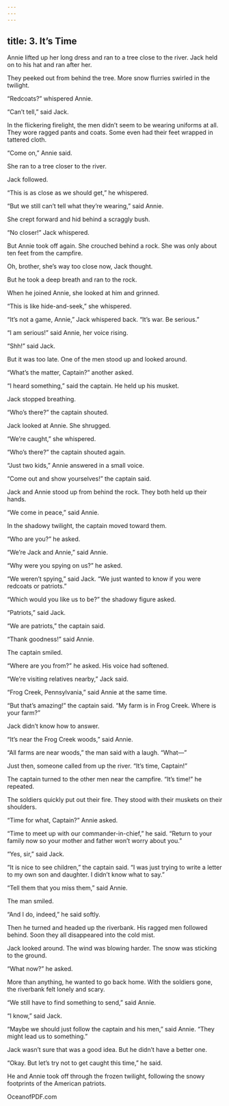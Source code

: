 ```yaml
---
---
---
```

title: 3. It’s Time
---




Annie lifted up her long dress and ran to a tree close to the river. Jack held on to his hat and ran after her.

They peeked out from behind the tree. More snow flurries swirled in the twilight.

“Redcoats?” whispered Annie.

“Can’t tell,” said Jack.

In the flickering firelight, the men didn’t seem to be wearing uniforms at all. They wore ragged pants and coats. Some even had their feet wrapped in tattered cloth.

“Come on,” Annie said.

She ran to a tree closer to the river.

Jack followed.

“This is as close as we should get,” he whispered.

“But we still can’t tell what they’re wearing,” said Annie.

She crept forward and hid behind a scraggly bush.

“No closer!” Jack whispered.

But Annie took off again. She crouched behind a rock. She was only about ten feet from the campfire.

Oh, brother, she’s way too close now, Jack thought.

But he took a deep breath and ran to the rock.

When he joined Annie, she looked at him and grinned.

“This is like hide-and-seek,” she whispered.

“It’s not a game, Annie,” Jack whispered back. “It’s war. Be serious.”

“I am serious!” said Annie, her voice rising.

“Shh!” said Jack.

But it was too late. One of the men stood up and looked around.



“What’s the matter, Captain?” another asked.

“I heard something,” said the captain. He held up his musket.

Jack stopped breathing.

“Who’s there?” the captain shouted.

Jack looked at Annie. She shrugged.

“We’re caught,” she whispered.

“Who’s there?” the captain shouted again.

“Just two kids,” Annie answered in a small voice.

“Come out and show yourselves!” the captain said.

Jack and Annie stood up from behind the rock. They both held up their hands.

“We come in peace,” said Annie.

In the shadowy twilight, the captain moved toward them.

“Who are you?” he asked.

“We’re Jack and Annie,” said Annie.

“Why were you spying on us?” he asked.

“We weren’t spying,” said Jack. “We just wanted to know if you were redcoats or patriots.”

“Which would you like us to be?” the shadowy figure asked.

“Patriots,” said Jack.

“We are patriots,” the captain said.

“Thank goodness!” said Annie.

The captain smiled.

“Where are you from?” he asked. His voice had softened.

“We’re visiting relatives nearby,” Jack said.

“Frog Creek, Pennsylvania,” said Annie at the same time.

“But that’s amazing!” the captain said. “My farm is in Frog Creek. Where is your farm?”

Jack didn’t know how to answer.

“It’s near the Frog Creek woods,” said Annie.

“All farms are near woods,” the man said with a laugh. “What—”

Just then, someone called from up the river. “It’s time, Captain!”

The captain turned to the other men near the campfire. “It’s time!” he repeated.

The soldiers quickly put out their fire. They stood with their muskets on their shoulders.

“Time for what, Captain?” Annie asked.

“Time to meet up with our commander-in-chief,” he said. “Return to your family now so your mother and father won’t worry about you.”

“Yes, sir,” said Jack.

“It is nice to see children,” the captain said. “I was just trying to write a letter to my own son and daughter. I didn’t know what to say.”

“Tell them that you miss them,” said Annie.

The man smiled.

“And I do, indeed,” he said softly.

Then he turned and headed up the riverbank. His ragged men followed behind. Soon they all disappeared into the cold mist.

Jack looked around. The wind was blowing harder. The snow was sticking to the ground.

“What now?” he asked.

More than anything, he wanted to go back home. With the soldiers gone, the riverbank felt lonely and scary.

“We still have to find something to send,” said Annie.

“I know,” said Jack.

“Maybe we should just follow the captain and his men,” said Annie. “They might lead us to something.”

Jack wasn’t sure that was a good idea. But he didn’t have a better one.

“Okay. But let’s try not to get caught this time,” he said.

He and Annie took off through the frozen twilight, following the snowy footprints of the American patriots.

OceanofPDF.com